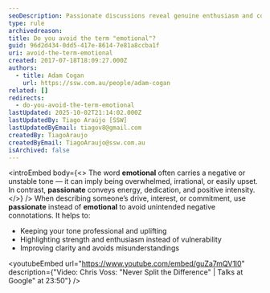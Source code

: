```yaml
---
seoDescription: Passionate discussions reveal genuine enthusiasm and conviction.
type: rule
archivedreason:
title: Do you avoid the term "emotional"?
guid: 96d2d434-0dd5-417e-8614-7e81a8ccba1f
uri: avoid-the-term-emotional
created: 2017-07-18T18:09:27.000Z
authors:
  - title: Adam Cogan
    url: https://ssw.com.au/people/adam-cogan
related: []
redirects:
  - do-you-avoid-the-term-emotional
lastUpdated: 2025-10-02T21:14:02.000Z
lastUpdatedBy: Tiago Araújo [SSW]
lastUpdatedByEmail: tiagov8@gmail.com
createdBy: TiagoAraujo
createdByEmail: TiagoAraujo@ssw.com.au
isArchived: false
---
```


<introEmbed
  body={<>
The word **emotional** often carries a negative or unstable tone — it can imply being overwhelmed, irrational, or easily upset. In contrast, **passionate** conveys energy, dedication, and positive intensity.
  </>}
/>
When describing someone’s drive, interest, or commitment, use **passionate** instead of **emotional** to avoid unintended negative connotations. It helps to:

* Keeping your tone professional and uplifting
* Highlighting strength and enthusiasm instead of vulnerability
* Improving clarity and avoids misunderstandings


<youtubeEmbed url="https://www.youtube.com/embed/guZa7mQV1l0" description={"Video: Chris Voss: \"Never Split the Difference\" | Talks at Google\" at 23:50"} />
